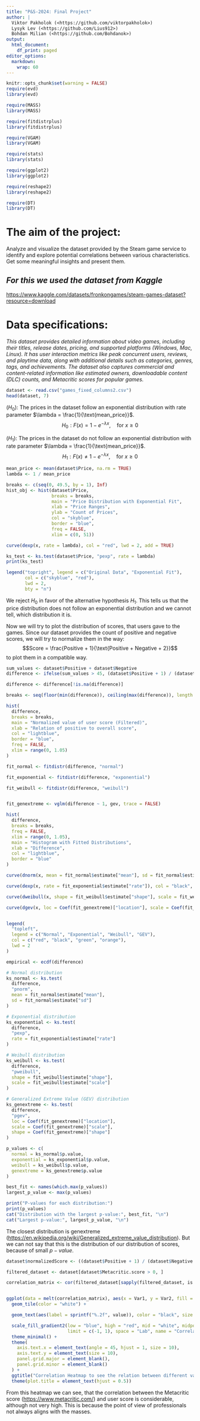 ```yaml
---
title: "P&S-2024: Final Project"
author: |
  Viktor Pakholok (<https://github.com/viktorpakholok>)  
  Lysyk Lev (<https://github.com/Lius912>)  
  Bohdan Milian (<https://github.com/Bohdanok>)
output:
  html_document:
    df_print: paged
editor_options: 
  markdown: 
    wrap: 60
---
```


```r
knitr::opts_chunk$set(warning = FALSE)
require(evd)
library(evd)

require(MASS)
library(MASS)

require(fitdistrplus)
library(fitdistrplus)

require(VGAM)
library(VGAM)

require(stats)
library(stats)

require(ggplot2)
library(ggplot2)

require(reshape2)
library(reshape2)

require(DT)
library(DT)

```

# **The aim of the project:**

Analyze and visualize the dataset provided by the Steam game service to identify and explore potential correlations between various characteristics. Get some meaningful insights and present them.

## *For this we used the dataset from Kaggle*

<https://www.kaggle.com/datasets/fronkongames/steam-games-dataset?resource=download>

# **Data specifications:**

*This dataset provides detailed information about video games, including their titles, release dates, pricing, and supported platforms (Windows, Mac, Linux). It has user interaction metrics like peak concurrent users, reviews, and playtime data, along with additional details such as categories, genres, tags, and achievements. The dataset also captures commercial and content-related information like estimated owners, downloadable content (DLC) counts, and Metacritic scores for popular games.*

```r
dataset <- read.csv("games_fixed_columns2.csv")
head(dataset, 7)
```

($H_0$): The prices in the dataset follow an exponential distribution
with rate parameter $\lambda = \frac{1}{\text{mean_price}}$. $$
    H_0: F(x) = 1 - e^{-\lambda x}, \quad \text{for } x \geq 0
    $$

($H_1$): The prices in the dataset do not follow an exponential
distribution with rate parameter
$\lambda = \frac{1}{\text{mean_price}}$. $$
    H_1: F(x) \neq 1 - e^{-\lambda x}, \quad \text{for } x \geq 0
    $$

```r
mean_price <- mean(dataset$Price, na.rm = TRUE)
lambda <- 1 / mean_price

breaks <- c(seq(0, 49.5, by = 1), Inf)
hist_obj <- hist(dataset$Price,
                 breaks = breaks,
                 main = "Price Distribution with Exponential Fit",
                 xlab = "Price Ranges",
                 ylab = "Count of Prices",
                 col = "skyblue",
                 border = "blue",
                 freq = FALSE,
                 xlim = c(0, 51))

curve(dexp(x, rate = lambda), col = "red", lwd = 2, add = TRUE)

ks_test <- ks.test(dataset$Price, "pexp", rate = lambda)
print(ks_test)

legend("topright", legend = c("Original Data", "Exponential Fit"), 
       col = c("skyblue", "red"), 
       lwd = 2, 
       bty = "n")


```

We reject $H_0$ in favor of the alternative hypothesis $H_1$. This tells
us that the price distribution does not follow an exponential
distribution and we cannot tell, which distribution it is.



Now we will try to plot the distribution of scores, that users gave to
the games. Since our dataset provides the count of positive and negative
scores, we will try to normalize them in the way:
$$Score = \frac{Positive + 1}{\text{Positive + Negative + 2}}$$ to plot
them in a compatible way.

```r
sum_values <- dataset$Positive + dataset$Negative
difference <- ifelse(sum_values > 45, (dataset$Positive + 1) / (dataset$Negative + dataset$Positive + 2),NA)

difference <- difference[!is.na(difference)]

breaks <- seq(floor(min(difference)), ceiling(max(difference)), length.out = 100)

hist(
  difference,
  breaks = breaks,
  main = "Normalized value of user score (Filtered)",
  xlab = "Relation of positive to overall score",
  col = "lightblue",
  border = "blue",
  freq = FALSE,
  xlim = range(0, 1.05)
)

```


```r

fit_normal <- fitdistr(difference, "normal")

fit_exponential <- fitdistr(difference, "exponential")

fit_weibull <- fitdistr(difference, "weibull")


fit_genextreme <- vglm(difference ~ 1, gev, trace = FALSE)

hist(
  difference,
  breaks = breaks,
  freq = FALSE,
  xlim = range(0, 1.05),
  main = "Histogram with Fitted Distributions",
  xlab = "Difference",
  col = "lightblue",
  border = "blue"
)

curve(dnorm(x, mean = fit_normal$estimate["mean"], sd = fit_normal$estimate["sd"]), col = "red", lwd = 2, add = TRUE)

curve(dexp(x, rate = fit_exponential$estimate["rate"]), col = "black", lwd = 2, add = TRUE)

curve(dweibull(x, shape = fit_weibull$estimate["shape"], scale = fit_weibull$estimate["scale"]), col = "green", lwd = 2, add = TRUE)

curve(dgev(x, loc = Coef(fit_genextreme)["location"], scale = Coef(fit_genextreme)["scale"], shape = Coef(fit_genextreme)["shape"]), col = "orange", lwd = 2, add = TRUE)


legend(
  "topleft",
  legend = c("Normal", "Exponential", "Weibull", "GEV"),
  col = c("red", "black", "green", "orange"),
  lwd = 2
)

```


```r
empirical <- ecdf(difference)

# Normal distribution
ks_normal <- ks.test(
  difference,
  "pnorm",
  mean = fit_normal$estimate["mean"],
  sd = fit_normal$estimate["sd"]
)

# Exponential distribution
ks_exponential <- ks.test(
  difference,
  "pexp",
  rate = fit_exponential$estimate["rate"]
)

# Weibull distribution
ks_weibull <- ks.test(
  difference,
  "pweibull",
  shape = fit_weibull$estimate["shape"],
  scale = fit_weibull$estimate["scale"]
)

# Generalized Extreme Value (GEV) distribution
ks_genextreme <- ks.test(
  difference,
  "pgev",
  loc = Coef(fit_genextreme)["location"],
  scale = Coef(fit_genextreme)["scale"],
  shape = Coef(fit_genextreme)["shape"]
)

p_values <- c(
  normal = ks_normal$p.value,
  exponential = ks_exponential$p.value,
  weibull = ks_weibull$p.value,
  genextreme = ks_genextreme$p.value
)

best_fit <- names(which.max(p_values))
largest_p_value <- max(p_values)

print("P-values for each distribution:")
print(p_values)
cat("Distribution with the largest p-value:", best_fit, "\n")
cat("Largest p-value:", largest_p_value, "\n")
```

The closest distribution is genextreme
(<https://en.wikipedia.org/wiki/Generalized_extreme_value_distribution>).
But we can not say that this is the distribution of our distribution of
scores, because of small $p-value$.

```r

dataset$normalizedScore <- ((dataset$Positive + 1) / (dataset$Negative + dataset$Positive + 2))

filtered_dataset <- dataset[dataset$Metacritic.score > 0, ]

correlation_matrix <- cor(filtered_dataset[sapply(filtered_dataset, is.numeric) & names(filtered_dataset) != "Score.rank" & names(filtered_dataset) != "Positive" & names(filtered_dataset) != "Negative" &names(filtered_dataset) != "X"])


ggplot(data = melt(correlation_matrix), aes(x = Var1, y = Var2, fill = value)) +
  geom_tile(color = "white") +

  geom_text(aes(label = sprintf("%.2f", value)), color = "black", size = 3) +

  scale_fill_gradient2(low = "blue", high = "red", mid = "white", midpoint = 0,
                       limit = c(-1, 1), space = "Lab", name = "Correlation") +
  theme_minimal() +
  theme(
    axis.text.x = element_text(angle = 45, hjust = 1, size = 10),
    axis.text.y = element_text(size = 10),
    panel.grid.major = element_blank(), 
    panel.grid.minor = element_blank()
  ) +
  ggtitle("Correlation Heatmap to see the relation between different values of the dataset") +
  theme(plot.title = element_text(hjust = 0.5))

```

From this heatmap we can see, that the correlation between the
Metacritic score (<https://www.metacritic.com/>) and user score is
considerable, although not very high. This is because the point of view
of professionals not always aligns with the masses.
